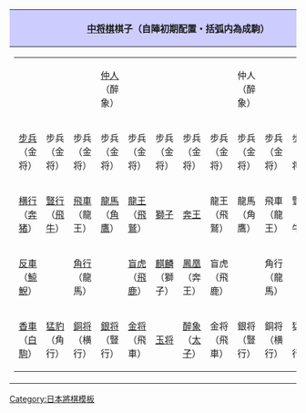 {| class="collapsible autocollapse" style="text-align:center; margin:auto; border:1px solid #000;width:100%;"
|-
! style="background-color:#CCF;" | [[中将棋]]棋子（自陣初期配置・括弧内為成駒）
|- 
|
{| class="wikitable" style="font-size:90%; line-height:120%;margin:0 auto;"
|-
|&nbsp;||&nbsp;||&nbsp;||[[仲人 (日本將棋)|仲人]]<br />（醉象）||&nbsp;||&nbsp;||&nbsp;||&nbsp;||仲人<br />（醉象）||&nbsp;||&nbsp;||&nbsp;
|-
|[[步兵 (日本將棋)|步兵]]<br />（金将）||步兵<br />（金将）||步兵<br />（金将）||步兵<br />（金将）||步兵<br />（金将）||步兵<br />（金将）||步兵<br />（金将）||步兵<br />（金将）||步兵<br />（金将）||步兵<br />（金将）||步兵<br />（金将）||步兵<br />（金将）
|-
|[[横行]]<br />（[[奔猪]]）||[[豎行]]<br />（[[飛牛]]）||[[飛車]]<br />（龍王）||[[龍馬|龍馬]]<br />（[[角鷹]]）||[[龍王 (日本將棋)|龍王]]<br />（[[飛鷲]]）||[[獅子 (日本將棋)|獅子]]||[[奔王]]||龍王<br />（飛鷲）||龍馬<br />（角鷹）||飛車<br />（龍王）||豎行<br />（飛牛）||横行<br />（奔猪）
|-
|[[反車]]<br />（[[鯨鯢]]）||&nbsp;||[[角行]]<br />（龍馬）||&nbsp;||[[盲虎]]<br />（[[飛鹿]]）||[[麒麟 (日本將棋)|麒麟]]<br />（獅子）||[[鳳凰 (日本將棋)|鳳凰]]<br />（奔王）||盲虎<br />（飛鹿）||&nbsp;||角行<br />（龍馬）||&nbsp;||反車<br />（鯨鯢）
|-
|[[香車]]<br />（[[白駒]]）||[[猛豹]]<br />（角行）||[[銅将]]<br />（横行）||[[銀将]]<br />（豎行）||[[金将]]<br />（飛車）||[[玉将]]||[[醉象]]<br />（[[太子 (日本將棋)|太子]]）||金将<br />（飛車）||銀将<br />（豎行）||銅将<br />（横行）||猛豹<br />（角行）||香車<br />（白駒）
|}
|}<noinclude>
[[Category:日本將棋模板]]
</noinclude>